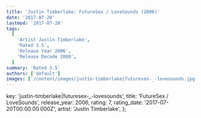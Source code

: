 ```yaml
---
title: 'Justin Timberlake: FutureSex / LoveSounds (2006)'
date: '2017-07-20'
lastmod: '2017-07-20'
tags:
  [
    'Artist Justin Timberlake',
    'Rated 3.5',
    'Release Year 2006',
    'Release Decade 2000',
  ]
summary: 'Rated 3.5'
authors: ['default']
images: ['/content/images/justin-timberlake|futuresex-_-lovesounds.jpg']
---
```


  key: 'justin-timberlake|futuresex-_-lovesounds',
  title: 'FutureSex / LoveSounds',
  release_year: 2006,
  rating: 7,
  rating_date: '2017-07-20T00:00:00.000Z',
  artist: 'Justin Timberlake',
};

<MusicRating data={data} />
